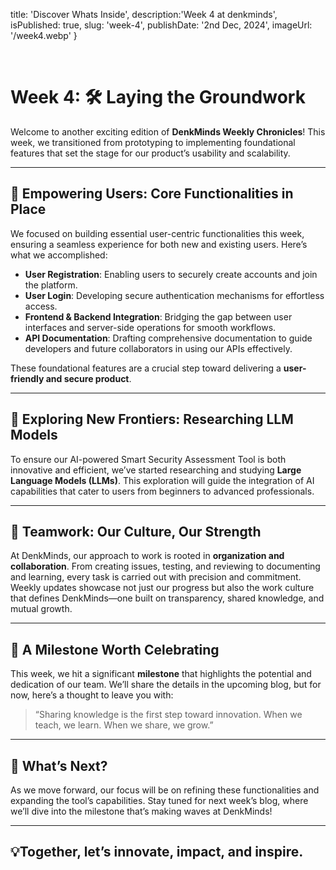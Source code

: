   title: 'Discover Whats Inside',
  description:'Week 4 at denkminds',
  isPublished: true,
  slug: 'week-4',
  publishDate: '2nd Dec, 2024',
  imageUrl: '/week4.webp'
}

<br />


# Week 4: 🛠️ Laying the Groundwork 

Welcome to another exciting edition of **DenkMinds Weekly Chronicles**! This week, we transitioned from prototyping to implementing foundational features that set the stage for our product’s usability and scalability.  

---

## 🚀 Empowering Users: Core Functionalities in Place  
We focused on building essential user-centric functionalities this week, ensuring a seamless experience for both new and existing users. Here’s what we accomplished:  
- **User Registration**: Enabling users to securely create accounts and join the platform.  
- **User Login**: Developing secure authentication mechanisms for effortless access.  
- **Frontend & Backend Integration**: Bridging the gap between user interfaces and server-side operations for smooth workflows.  
- **API Documentation**: Drafting comprehensive documentation to guide developers and future collaborators in using our APIs effectively.  

These foundational features are a crucial step toward delivering a **user-friendly and secure product**.  

---

## 🧠 Exploring New Frontiers: Researching LLM Models  
To ensure our AI-powered Smart Security Assessment Tool is both innovative and efficient, we’ve started researching and studying **Large Language Models (LLMs)**. This exploration will guide the integration of AI capabilities that cater to users from beginners to advanced professionals.  

---

## 🤝 Teamwork: Our Culture, Our Strength  
At DenkMinds, our approach to work is rooted in **organization and collaboration**. From creating issues, testing, and reviewing to documenting and learning, every task is carried out with precision and commitment. Weekly updates showcase not just our progress but also the work culture that defines DenkMinds—one built on transparency, shared knowledge, and mutual growth.  

---

## 🎉 A Milestone Worth Celebrating  
This week, we hit a significant **milestone** that highlights the potential and dedication of our team. We’ll share the details in the upcoming blog, but for now, here’s a thought to leave you with:  

> “Sharing knowledge is the first step toward innovation. When we teach, we learn. When we share, we grow.”  

---

## 🔮 What’s Next?  
As we move forward, our focus will be on refining these functionalities and expanding the tool’s capabilities. Stay tuned for next week’s blog, where we’ll dive into the milestone that’s making waves at DenkMinds!  

---

## 💡Together, let’s innovate, impact, and inspire.
